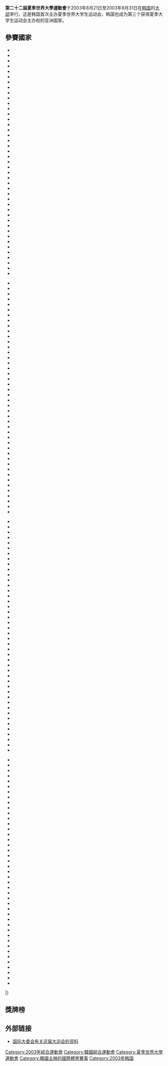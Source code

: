 {{Infobox International Game
| Name = 第二十三屆夏季世界大學運動會
| Logo = 2003年夏季世界大學生運動會會徽.jpg
| Size = 200px
| Optional caption = 第22屆夏季世界大學運動會會徽
| Host city ={{KOR}}[[大邱|大邱]]
| Nations participating = 174
| Athletes participating = 4179
| Events = 13項
| Opening ceremony = 2003年8月21日
| Closing ceremony = 2003年8月31日
| Officially opened by =[[韓國總統|韓國總統]][[盧武鉉|盧武鉉]]
| Athlete's Oath = 未知
| Judge's Oath = 未知
| Torch =[[李成澤|李成澤]]
| Stadium =[[大邱體育場|大邱體育場]]
| previous = [[2001年夏季世界大學運動會|2001]]
| next = [[2005年夏季世界大學運動會|2005]]|-
}}
{{Location map+|South Korea|width=250|float=none}
 |alt=Location of Daegu,South Korea 
 |caption=大邱市在韓國的位置
 |places=
  {{Location map~ | South Korea
   | label = 大邱市
   | background=white
    | lat_deg = 35.86
    | lon_deg = 128.71}}
    | link=[[大邱市|大邱市]]}}

'''第二十二屆夏季世界大學運動會'''于2003年8月21日至2003年8月31日在[[韩国|韩国]]的[[大邱|大邱]]举行。这是韩国首次主办夏季世界大学生运动会，韩国也成为第三个获得夏季大学生运动会主办权的亚洲国家。

==參賽國家==
{{col-begin}}
{{col-4}}
* {{flag|Afghanistan|2002}}
* {{flag|Albania}}
* {{flag|Algeria}}
* {{flag|Angola}}
* {{flag|Argentina}}
* {{flag|Armenia}}
* {{flag|Aruba}}
* {{flag|Australia}}
* {{flag|Austria}}
* {{flag|Azerbaijan}}
* {{flag|Bahamas}}
* {{flag|Bangladesh}}
* {{flag|Barbados}}
* {{flag|Belarus}}
* {{flag|Belgium}}
* {{flag|Benin}}
* {{flag|Bermuda}}
* {{flag|Bhutan}}
* {{flag|Bolivia}}
* {{flag|Bosnia and Herzegovina}}
* {{flag|Botswana}}
* {{flag|Brazil}}
* {{flag|British Virgin Islands}}
* {{flag|Bulgaria}}
* {{flag|Burkina Faso}}
* {{flag|Burundi}}
* {{flag|Cambodia}}
* {{flag|Cameroon}}
* {{flag|Canada}}
* {{flag|Cape Verde}}
* {{flag|Central African Republic}}
* {{flag|Chad}}
* {{flag|Chile}}
* {{flag|China}}
* {{flag|Colombia}}
* {{flag|Comoros}}
* {{flag|DR Congo}}
* {{flag|Congo}}
* {{flag|Cook Islands}}
* {{flag|Costa Rica}}
* {{flag|Côte d'Ivoire}}
* {{flag|Croatia}}
* {{flag|Cuba}}
{{col-4}}
* {{flag|Cyprus}}
* {{flag|Czech Republic}}
* {{flag|Denmark}}
* {{flag|Djibouti}}
* {{flag|Dominican Republic}}
* {{flag|East Timor}}
* {{flag|Ecuador}}
* {{flag|Egypt}}
* {{flag|El Salvador}}
* {{flag|Equatorial Guinea}}
* {{flag|Eritrea}}
* {{flag|Estonia}}
* {{flag|Ethiopia|1996}}
* {{flag|Fiji}}
* {{flag|Finland}}
* {{flag|France}}
* {{flag|Gabon}}
* {{flag|Gambia}}
* {{flag|Georgia|1990}}
* {{flag|Germany}}
* {{flag|Ghana}}
* {{flag|Great Britain}}
* {{flag|Greece}}
* {{flag|Grenada}}
* {{flag|Guam}}
* {{flag|Guatemala}}
* {{flag|Guinea}}
* {{flag|Guinea-Bissau}}
* {{flag|Guyana}}
* {{flag|Haiti}}
* {{flag|Honduras}}
* {{flag|Hong Kong, China}}
* {{flag|Hungary}}
* {{flag|India}}
* {{flag|Indonesia}}
* {{flag|Iran}}
* {{flag|Iraq|1991}}
* {{flag|Ireland}}
* {{flag|Israel}}
* {{flag|Italy}}
* {{flag|Jamaica}}
* {{flag|Japan}}
* {{flag|Jordan}}
* {{flag|Kazakhstan}}
{{col-4}}
* {{flag|Kenya}}
* {{flag|North Korea}}
* {{flag|South Korea}}
* {{flag|Kyrgyzstan}}
* {{flag|Laos}}
* {{flag|Latvia}}
* {{flag|Lebanon}}
* {{flag|Libya|1977}}
* {{flag|Lithuania}}
* {{flag|Luxembourg}}
* {{flag|Macau, China}}
* {{flag|Madagascar}}
* {{flag|Malawi|1964}}
* {{flag|Malaysia}}
* {{flag|Maldives}}
* {{flag|Mali}}
* {{flag|Malta}}
* {{flag|Marshall Islands}}
* {{flag|Mauritania}}
* {{flag|Mexico}}
* {{flag|Federated States of Micronesia}}
* {{flag|Moldova}}
* {{flag|Mongolia}}
* {{flag|Morocco}}
* {{flag|Mozambique}}
* {{flag|Namibia}}
* {{flag|Nepal}}
* {{flag|Netherlands}}
* {{flag|Netherlands Antilles}}
* {{flag|New Zealand}}
* {{flag|Nicaragua}}
* {{flag|Niger}}
* {{flag|Nigeria}}
* {{flag|Norway}}
* {{flag|Oman}}
* {{flag|Pakistan}}
* {{flag|Palestine}}
* {{flag|Panama}}
* {{flag|Paraguay}}
* {{flag|Peru}}
* {{flag|Philippines}}
* {{flag|Poland}}
* {{flag|Portugal}}
* {{flag|Puerto Rico}}
{{col-4}}
* {{flag|Romania}}
* {{flag|Russia}}
* {{flag|Rwanda}}
* {{flag|Samoa}}
* {{flag|São Tomé and Príncipe}}
* {{flag|Saudi Arabia}}
* {{flag|Senegal}}
* {{flag|Serbia and Montenegro}}
* {{flag|Seychelles}}
* {{flag|Singapore}}
* {{flag|Slovakia}}
* {{flag|Slovenia}}
* {{flag|Solomon Islands}}
* {{flag|Somalia}}
* {{flag|South Africa}}
* {{flag|Spain}}
* {{flag|Sri Lanka}}
* {{flag|Sudan}}
* {{flag|Suriname}}
* {{flag|Swaziland}}
* {{flag|Sweden}}
* {{flag|Switzerland}}
* {{flag|Syria}}
* {{flag|Chinese Taipei|univ}}
* {{flag|Tajikistan}}
* {{flag|Tanzania}}
* {{flag|Thailand}}
* {{flag|Togo}}
* {{flag|Tonga}}
* {{flag|Tunisia}}
* {{flag|Turkey}}
* {{flag|Turkmenistan}}
* {{flag|Uganda}}
* {{flag|Ukraine}}
* {{flag|United Arab Emirates}}
* {{flag|United States}}
* {{flag|Uruguay}}
* {{flag|Uzbekistan}}
* {{flag|Vietnam}}
* {{flag|United States Virgin Islands}}
* {{flag|Yemen}}
* {{flag|Zambia}}
* {{flag|Zimbabwe}}
|}

== 獎牌榜 ==
{{Medals table
 | host           = KOR
 | flag_template  = flagIOC2team
 | event          = 2003年夏季世界大學運動會
 | team           = 
 | gold_CHN = 41 | silver_CHN = 27 | bronze_CHN = 13
 | gold_RUS = 26 | silver_RUS = 22 | bronze_RUS = 34
 | gold_KOR = 26 | silver_KOR = 12 | bronze_KOR = 17 | host_KOR = yes 
 | gold_UKR = 23 | silver_UKR = 15 | bronze_UKR = 17
 | gold_JPN = 13 | silver_JPN = 13 | bronze_JPN = 21
 | gold_FRA = 8 | silver_FRA = 8 | bronze_FRA = 4
 | gold_GBR = 8 | silver_GBR = 3 | bronze_GBR = 6
 | gold_USA = 5 | silver_USA = 13 | bronze_USA = 18
 | gold_PRK = 3 | silver_PRK = 8 | bronze_PRK = 3
 | gold_POL = 3 | silver_POL = 4 | bronze_POL = 3
 | gold_TPE = 3 | silver_TPE = 3 | bronze_TPE = 5
 | gold_BLR = 3 | silver_BLR = 3 | bronze_BLR = 4
 | gold_GER = 3 | silver_GER = 2 | bronze_GER = 8
 | gold_HUN = 3 | silver_HUN = 2 | bronze_HUN = 7
 | gold_CZE = 3 | silver_CZE = 0 | bronze_CZE = 3
 | gold_AUS = 2 | silver_AUS = 5 | bronze_AUS = 5
 | gold_ITA = 2 | silver_ITA = 5 | bronze_ITA = 5
 | gold_KAZ = 2 | silver_KAZ = 4 | bronze_KAZ = 0
 | gold_RSA = 2 | silver_RSA = 1 | bronze_RSA = 2
 | gold_UZB = 2 | silver_UZB = 0 | bronze_UZB = 1
 | gold_ESP = 1 | silver_ESP = 4 | bronze_ESP = 8
 | gold_BRA = 1 | silver_BRA = 2 | bronze_BRA = 8
 | gold_ROM = 1 | silver_ROM = 2 | bronze_ROM = 4
 | gold_NED = 1 | silver_NED = 1 | bronze_NED = 2
 | gold_MAR = 1 | silver_MAR = 1 | bronze_MAR = 1
 | gold_SCG = 1 | silver_SCG = 1 | bronze_SCG = 1
 | gold_LAT = 1 | silver_LAT = 0 | bronze_LAT = 0
 | gold_MDA = 1 | silver_MDA = 0 | bronze_MDA = 0
 | gold_MEX = 0 | silver_MEX = 3 | bronze_MEX = 2
 | gold_FIN = 0 | silver_FIN = 3 | bronze_FIN = 1
 | gold_SVK = 0 | silver_SVK = 2 | bronze_SVK = 3
 | gold_IRN = 0 | silver_IRN = 2 | bronze_IRN = 2
 | gold_SLO = 0 | silver_SLO = 2 | bronze_SLO = 0
 | gold_TUR = 0 | silver_TUR = 2 | bronze_TUR = 0
 | gold_CAN = 0 | silver_CAN = 1 | bronze_CAN = 2
 | gold_SUI = 0 | silver_SUI = 1 | bronze_SUI = 2
 | gold_EST = 0 | silver_EST = 1 | bronze_EST = 2
 | gold_CUB = 0 | silver_CUB = 1 | bronze_CUB = 1
 | gold_IRL = 0 | silver_IRL = 1 | bronze_IRL = 1
 | gold_DEN = 0 | silver_DEN = 1 | bronze_DEN = 0
 | gold_UGA = 0 | silver_UGA = 1 | bronze_UGA = 0
 | gold_CRO = 0 | silver_CRO = 0 | bronze_CRO = 3
 | gold_THA = 0 | silver_THA = 0 | bronze_THA = 3
 | gold_ISR = 0 | silver_ISR = 0 | bronze_ISR = 2
 | gold_ARM = 0 | silver_ARM = 0 | bronze_ARM = 1
 | gold_JAM = 0 | silver_JAM = 0 | bronze_JAM = 1
 | gold_MGL = 0 | silver_MGL = 0 | bronze_MGL = 1
 | gold_MAS = 0 | silver_MAS = 0 | bronze_MAS = 1
 | gold_AUT = 0 | silver_AUT = 0 | bronze_AUT = 1
 | gold_GRE = 0 | silver_GRE = 0 | bronze_GRE = 1
 | gold_CYP = 0 | silver_CYP = 0 | bronze_CYP = 1
 | gold_BAH = 0 | silver_BAH = 0 | bronze_BAH = 1
 | gold_BIH = 0 | silver_BIH = 0 | bronze_BIH = 1
}}

== 外部链接 ==
* [https://web.archive.org/web/20060526102235/http://www.fisu.net/site/page_321.php 国际大委会有关这届大运会的资料]

{{世界大學運動會}}

[[Category:2003年綜合運動會|Category:2003年綜合運動會]]
[[Category:韓國綜合運動會|Category:韓國綜合運動會]]
[[Category:夏季世界大學運動會|Category:夏季世界大學運動會]]
[[Category:韓國主辦的國際體育賽事|Category:韓國主辦的國際體育賽事]]
[[Category:2003年韩国|Category:2003年韩国]]